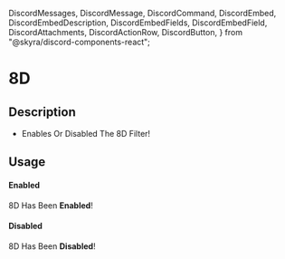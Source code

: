   DiscordMessages,
  DiscordMessage,
  DiscordCommand,
  DiscordEmbed,
  DiscordEmbedDescription,
  DiscordEmbedFields,
  DiscordEmbedField,
  DiscordAttachments,
  DiscordActionRow,
  DiscordButton,
} from "@skyra/discord-components-react";

# 8D

## Description

- Enables Or Disabled The 8D Filter!

## Usage

#### Enabled
<DiscordMessages>
  <DiscordMessage author="GROOT" avatar="/assets/groot-avatar.webp">
    <DiscordCommand slot="reply" author="User" command="/8d" />
    <DiscordEmbed
      slot="embeds"
      color="yellow"
      authorName="GROOT"
      authorImage="/assets/groot-avatar.webp"
    >
      <DiscordEmbedDescription slot="description">
        8D Has Been <b>Enabled</b>!
      </DiscordEmbedDescription>
    </DiscordEmbed>
  </DiscordMessage>
</DiscordMessages>

#### Disabled
<DiscordMessages>
  <DiscordMessage bot="true" verified="true" roleColor="#FF0000" author="GROOT" avatar="/assets/groot-avatar.webp">
    <DiscordCommand slot="reply" author="User" command="/8d" />
    <DiscordEmbed
      slot="embeds"
      color="yellow"
      authorName="GROOT"
      authorImage="/assets/groot-avatar.webp"
    >
      <DiscordEmbedDescription slot="description">
        8D Has Been <b>Disabled</b>!
      </DiscordEmbedDescription>
    </DiscordEmbed>
  </DiscordMessage>
</DiscordMessages>